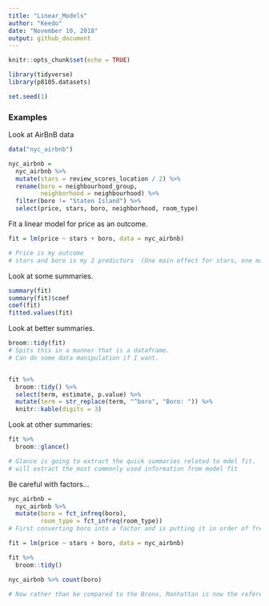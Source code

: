 ```yaml
---
title: "Linear_Models"
author: "Keedo"
date: "November 10, 2018"
output: github_document
---
```


```r
knitr::opts_chunk$set(echo = TRUE)

library(tidyverse)
library(p8105.datasets)

set.seed(1)
```


### Examples

Look at AirBnB data

```r
data("nyc_airbnb")

nyc_airbnb = 
  nyc_airbnb %>% 
  mutate(stars = review_scores_location / 2) %>% 
  rename(boro = neighbourhood_group,
         neighborhood = neighbourhood) %>% 
  filter(boro != "Staten Island") %>% 
  select(price, stars, boro, neighborhood, room_type)
```

Fit a linear model for price as an outcome.

```r
fit = lm(price ~ stars + boro, data = nyc_airbnb)

# Price is my outcome
# stars and boro is my 2 predictors  (One main effect for stars, one main effect for boro)
```

Look at some summaries.

```r
summary(fit)
summary(fit)$coef
coef(fit)
fitted.values(fit)
```

Look at better summaries.
```r
broom::tidy(fit)
# Spits this in a manner that is a dataframe.
# Can do some data manipulation if I want.


fit %>% 
  broom::tidy() %>% 
  select(term, estimate, p.value) %>% 
  mutate(term = str_replace(term, "^boro", "Boro: ")) %>% 
  knitr::kable(digits = 3)
```

Look at other summaries:

```r
fit %>%
  broom::glance()

# Glance is going to extract the quick summaries related to mdel fit. 
# will extract the most commonly used information from model fit
```
Be careful with factors...

```r
nyc_airbnb = 
  nyc_airbnb %>% 
  mutate(boro = fct_infreq(boro),
         room_type = fct_infreq(room_type))
# First converting boro into a factor and is putting it in order of frequency rather than in alphabetical order.# Most common room_type will be reference category.

fit = lm(price ~ stars + boro, data = nyc_airbnb)

fit %>%
  broom::tidy()

nyc_airbnb %>% count(boro)

# Now rather than be compared to the Bronx, Manhattan is now the reference category.
```




